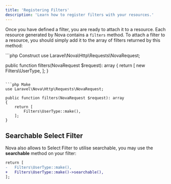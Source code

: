 ```yaml
---
title: 'Registering Filters'
description: 'Learn how to register filters with your resources.'
---
```


Once you have defined a filter, you are ready to attach it to a resource. Each resource generated by Nova contains a `filters` method. To attach a filter to a resource, you should simply add it to the array of filters returned by this method:

<CodeGroup>
```php Construct
use Laravel\Nova\Http\Requests\NovaRequest;

public function filters(NovaRequest $request): array
{
    return [
        new Filters\UserType,
    ];
}
```

```php Make
use Laravel\Nova\Http\Requests\NovaRequest;

public function filters(NovaRequest $request): array
{
    return [
        Filters\UserType::make(),
    ];
}
```
</CodeGroup>

## Searchable Select Filter

Nova also allows to Select Filter to utilise searchable, you may use the **searchable** method on your filter:

```diff
return [
-   Filters\UserType::make(),
+   Filters\UserType::make()->searchable(),
];
```
